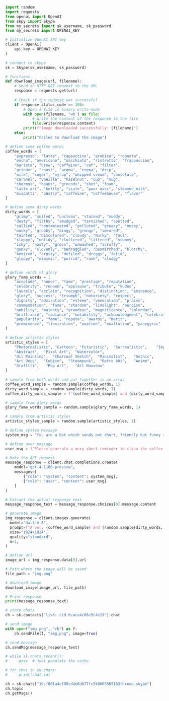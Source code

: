 
```python
import random
import requests
from openai import OpenAI
from skpy import Skype
from my_secrets import sk_username, sk_password
from my_secrets import OPENAI_KEY

# Initialize OpenAI API key
client = OpenAI(
    api_key = OPENAI_KEY
)

# connect to skype
sk = Skype(sk_username, sk_password)
```

```python
# functions
def download_image(url, filename):
    # Send an HTTP GET request to the URL
    response = requests.get(url)
    
    # Check if the request was successful
    if response.status_code == 200:
        # Open a file in binary write mode
        with open(filename, 'wb') as file:
            # Write the content of the response to the file
            file.write(response.content)
        print(f"Image downloaded successfully: {filename}")
    else:
        print("Failed to download the image")

```

```python
# define some coffee words
coffee_words = [
    "espresso", "latte", "cappuccino", "arabica", "robusta", 
    "mocha", "americano", "macchiato", "ristretto", "frappuccino",
    "barista", "brew", "caffeine", "caf", "filter",
    "grinder", "roast", "aroma", "crema", "drip",
    "milk", "sugar", "syrup", "whipped cream", "chocolate",
    "caramel", "vanilla", "hazelnut", "cup", "mug",
    "thermos", "beans", "grounds", "shot", "foam",
    "latte art", "kettle", "scale", "pour over", "steamed milk",
    "biscotti", "pastry", "caffeine", "coffeehouse", "flavor"
]

# define some dirty words
dirty_words = [
    "grimy", "soiled", "unclean", "stained", "muddy",
    "dusty", "filthy", "smudged", "tarnished", "spotted",
    "sullied", "contaminated", "polluted", "greasy", "messy",
    "mucky", "grubby", "dingy", "grungy", "smeared",
    "tainted", "discolored", "cloudy", "murky", "foul",
    "sloppy", "untidy", "cluttered", "littered", "scummy",
    "icky", "nasty", "gross", "unwashed", "scruffy",
    "gunky", "slovenly", "bedraggled", "besmirched", "blotchy",
    "bemired", "crusty", "defiled", "dreggy", "fetid",
    "gloppy", "miasmic", "putrid", "rank", "sludgy"
]

# define words of glory
glory_fame_words = [
    "accolade", "honor", "fame", "prestige", "reputation",
    "celebrity", "renown", "applause", "tribute", "kudos",
    "laurels", "acclaim", "recognition", "distinction", "eminence",
    "glory", "success", "triumph", "notoriety", "respect",
    "dignity", "admiration", "esteem", "veneration", "praise",
    "commendation", "fame", "stardom", "limelight", "heroism",
    "nobility", "majesty", "grandeur", "magnificence", "splendor",
    "brilliance", "radiance", "notability", "acknowledgment", "celebration",
    "popularity", "fame", "repute", "awards", "merit",
    "prominence", "lionization", "ovation", "exaltation", "panegyric"
]

# define artistic styles
artistic_styles = [
    "Photorealistic", "Cartoon", "Futuristic",  "Surrealistic",    "Impressionistic",
    "Abstract",  "Pixel Art",  "Watercolor",
    "Oil Painting",  "Charcoal Sketch",  "Minimalist",   "Gothic",
    "Art Deco",  "Cubism",  "Steampunk",  "Retro 80s",   "Anime",
    "Graffiti",   "Pop Art",   "Art Nouveau"
]

# sample from both words and put together in an array
coffee_word_sample = random.sample(coffee_words, 1)
dirty_word_sample = random.sample(dirty_words, 1)
coffee_dirty_words_sample = f'{coffee_word_sample} and {dirty_word_sample}'

# sample from glory words
glory_fame_words_sample = random.sample(glory_fame_words, 1)

# sample from artistic styles
artistic_styles_sample = random.sample(artistic_styles, 1)

# define system message
system_msg = "You are a bot which sends out short, friendly but funny reminders into a group chat at wednedays 4 pm to clean the coffee machine and finds a person to volunteer."

# define user message
user_msg = f'Please generate a very short reminder to clean the coffee machine. Please use these two words somewhere in the sentence to refer to a dirty machine: {coffee_dirty_words_sample}. Make the volunteering more attractive by describing it with {glory_fame_words_sample}. End it by refering to the picture I sent directly before that (which is a dirty coffee machine). Remember: Be short!'

# Make the API request
message_response = client.chat.completions.create(
    model="gpt-4-1106-preview",
    messages=[
        {"role": "system", "content": system_msg},  
        {"role": "user", "content": user_msg}
    ]
)

# Extract the actual response text
message_response_text = message_response.choices[0].message.content

# generate image
img_response = client.images.generate(
  model="dall-e-3",
  prompt=f'A very {coffee_word_sample} and {random.sample(dirty_words, 1)} looking coffee machine used to make {coffee_word_sample} coffee in a {artistic_styles_sample} style hightlighting how {random.sample(dirty_words, 1)} it is.',
  size="1024x1024",
  quality="standard",
  n=1,
)

# define url
image_url = img_response.data[0].url

# Path where the image will be saved
file_path = "img.png"

# download image
download_image(image_url, file_path)

# Print response
print(message_response_text)
```

```python
# store chats 
ch = sk.contacts["live:.cid.6cace4c66e5c4e19"].chat

# send image
with open("img.png", "rb") as f:
    ch.sendFile(f, "img.png", image=True)

# send message
ch.sendMsg(message_response_text)
```



```python
# while sk.chats.recent():
#     pass  # Just populate the cache.

# for chat in sk.chats:
#     print(chat.id)

ch = sk.chats["19:f001a4cf98cd4e0d877fc54006586918@thread.skype"]
ch.topic
ch.getMsgs()
```
